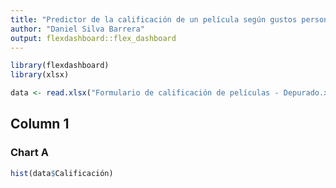 ```yaml
---
title: "Predictor de la calificación de un película según gustos personales"
author: "Daniel Silva Barrera"
output: flexdashboard::flex_dashboard
---
```


```r
library(flexdashboard)
library(xlsx)

data <- read.xlsx("Formulario de calificación de películas - Depurado.xlsx", sheetIndex = 1, encoding="UTF-8")
```

Column 1
--------------------------------------------------

### Chart A

```r
hist(data$Calificación)

```
